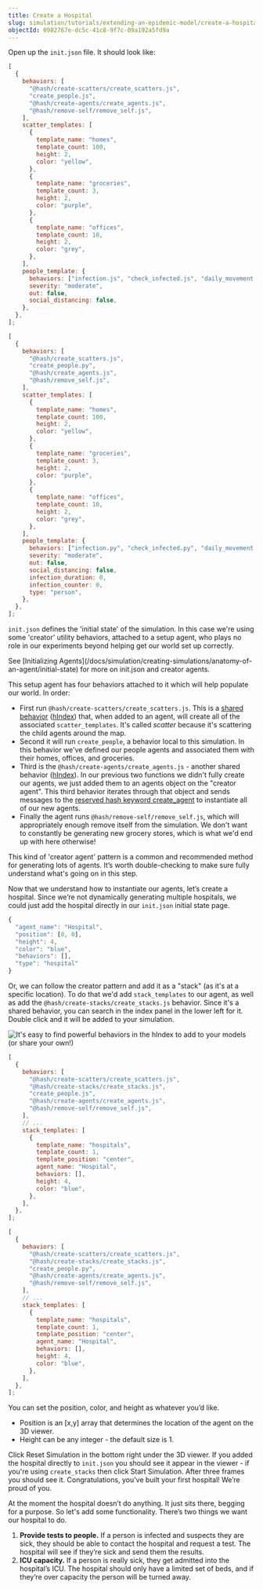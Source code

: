 ```yaml
---
title: Create a Hospital
slug: simulation/tutorials/extending-an-epidemic-model/create-a-hospital
objectId: 0982767e-dc5c-41c8-9f7c-09a192a5fd9a
---
```


Open up the `init.json` file. It should look like:

<Tabs>
<Tab title="JavaScript" >

```javascript
[
  {
    behaviors: [
      "@hash/create-scatters/create_scatters.js",
      "create_people.js",
      "@hash/create-agents/create_agents.js",
      "@hash/remove-self/remove_self.js",
    ],
    scatter_templates: [
      {
        template_name: "homes",
        template_count: 100,
        height: 2,
        color: "yellow",
      },
      {
        template_name: "groceries",
        template_count: 3,
        height: 2,
        color: "purple",
      },
      {
        template_name: "offices",
        template_count: 10,
        height: 2,
        color: "grey",
      },
    ],
    people_template: {
      behaviors: ["infection.js", "check_infected.js", "daily_movement.js"],
      severity: "moderate",
      out: false,
      social_distancing: false,
    },
  },
];
```

</Tab>

<Tab title="Python" >

```javascript
[
  {
    behaviors: [
      "@hash/create_scatters.js",
      "create_people.py",
      "@hash/create_agents.js",
      "@hash/remove_self.js",
    ],
    scatter_templates: [
      {
        template_name: "homes",
        template_count: 100,
        height: 2,
        color: "yellow",
      },
      {
        template_name: "groceries",
        template_count: 3,
        height: 2,
        color: "purple",
      },
      {
        template_name: "offices",
        template_count: 10,
        height: 2,
        color: "grey",
      },
    ],
    people_template: {
      behaviors: ["infection.py", "check_infected.py", "daily_movement.py"],
      severity: "moderate",
      out: false,
      social_distancing: false,
      infection_duration: 0,
      infection_counter: 0,
      type: "person",
    },
  },
];
```

</Tab>
</Tabs>

`init.json` defines the 'initial state' of the simulation. In this case we're using some 'creator' utility behaviors, attached to a setup agent, who plays no role in our experiments beyond helping get our world set up correctly.

<Hint style="info">
  See [Initializing
  Agents](/docs/simulation/creating-simulations/anatomy-of-an-agent/initial-state)
  for more on init.json and creator agents.
</Hint>

This setup agent has four behaviors attached to it which will help populate our world. In order:

- First run `@hash/create-scatters/create_scatters.js`. This is a [shared behavior](/docs/simulation/creating-simulations/behaviors/) \([hIndex](/@hash/create-scatters)\) that, when added to an agent, will create all of the associated `scatter_templates`. It's called _scatter_ because it's scattering the child agents around the map.
- Second it will run `create_people`, a behavior local to this simulation. In this behavior we've defined our people agents and associated them with their homes, offices, and groceries.
- Third is the `@hash/create-agents/create_agents.js` - another shared behavior \([hIndex](/@hash/create-agents)\). In our previous two functions we didn't fully create our agents, we just added them to an agents object on the "creator agent". This third behavior iterates through that object and sends messages to the [reserved hash keyword create_agent](/docs/simulation/creating-simulations/agent-messages/built-in-message-handlers) to instantiate all of our new agents.
- Finally the agent runs `@hash/remove-self/remove_self.js`, which will appropriately enough remove itself from the simulation. We don't want to constantly be generating new grocery stores, which is what we'd end up with here otherwise!

This kind of 'creator agent' pattern is a common and recommended method for generating lots of agents. It’s worth double-checking to make sure fully understand what's going on in this step.

Now that we understand how to instantiate our agents, let’s create a hospital. Since we’re not dynamically generating multiple hospitals, we could just add the hospital directly in our `init.json` initial state page.

```javascript
{
  "agent_name": "Hospital",
  "position": [0, 0],
  "height": 4,
  "color": "blue",
  "behaviors": [],
  "type": "hospital"
}
```

Or, we can follow the creator pattern and add it as a "stack" \(as it's at a specific location\). To do that we'd add `stack_templates` to our agent, as well as add the `@hash/create-stacks/create_stacks.js` behavior. Since it's a shared behavior, you can search in the index panel in the lower left for it. Double click and it will be added to your simulation.

![It's easy to find powerful behaviors in the hIndex to add to your models (or share your own!) ](https://cdn-us1.hash.ai/site/docs/screen-shot-2020-04-02-at-9.48.14-pm.png)

<Tabs>
<Tab title="JavaScript" >

```javascript
[
  {
    behaviors: [
      "@hash/create-scatters/create_scatters.js",
      "@hash/create-stacks/create_stacks.js",
      "create_people.js",
      "@hash/create-agents/create_agents.js",
      "@hash/remove-self/remove_self.js",
    ],
    // ...
    stack_templates: [
      {
        template_name: "hospitals",
        template_count: 1,
        template_position: "center",
        agent_name: "Hospital",
        behaviors: [],
        height: 4,
        color: "blue",
      },
    ],
  },
];
```

</Tab>

<Tab title="Python" >

```javascript
[
  {
    behaviors: [
      "@hash/create-scatters/create_scatters.js",
      "@hash/create-stacks/create_stacks.js",
      "create_people.py",
      "@hash/create-agents/create_agents.js",
      "@hash/remove-self/remove_self.js",
    ],
    // ...
    stack_templates: [
      {
        template_name: "hospitals",
        template_count: 1,
        template_position: "center",
        agent_name: "Hospital",
        behaviors: [],
        height: 4,
        color: "blue",
      },
    ],
  },
];
```

</Tab>
</Tabs>

You can set the position, color, and height as whatever you’d like.

- Position is an \[x,y\] array that determines the location of the agent on the 3D viewer.
- Height can be any integer - the default size is 1.

Click Reset Simulation in the bottom right under the 3D viewer. If you added the hospital directly to `init.json` you should see it appear in the viewer - if you're using `create_stacks` then click Start Simulation. After three frames you should see it. Congratulations, you’ve built your first hospital! We’re proud of you.

At the moment the hospital doesn’t do anything. It just sits there, begging for a purpose. So let's add some functionality. There’s two things we want our hospital to do.

1.  **Provide tests to people.** If a person is infected and suspects they are sick, they should be able to contact the hospital and request a test. The hospital will see if they’re sick and send them the results.
1.  **ICU capacity.** If a person is really sick, they get admitted into the hospital’s ICU. The hospital should only have a limited set of beds, and if they’re over capacity the person will be turned away.
